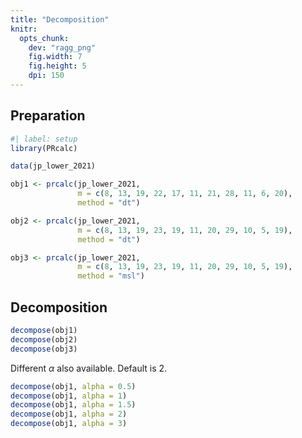 ```yaml
---
title: "Decomposition"
knitr: 
  opts_chunk: 
    dev: "ragg_png"
    fig.width: 7
    fig.height: 5
    dpi: 150
---
```


## Preparation

```r
#| label: setup
library(PRcalc)

data(jp_lower_2021)

obj1 <- prcalc(jp_lower_2021,
               m = c(8, 13, 19, 22, 17, 11, 21, 28, 11, 6, 20),
               method = "dt")

obj2 <- prcalc(jp_lower_2021,
               m = c(8, 13, 19, 23, 19, 11, 20, 29, 10, 5, 19),
               method = "dt")

obj3 <- prcalc(jp_lower_2021,
               m = c(8, 13, 19, 23, 19, 11, 20, 29, 10, 5, 19),
               method = "msl")

```

## Decomposition

```r
decompose(obj1)
decompose(obj2)
decompose(obj3)
```

Different $\alpha$ also available. Default is 2.

```r
decompose(obj1, alpha = 0.5)
decompose(obj1, alpha = 1)
decompose(obj1, alpha = 1.5)
decompose(obj1, alpha = 2)
decompose(obj1, alpha = 3)
```

